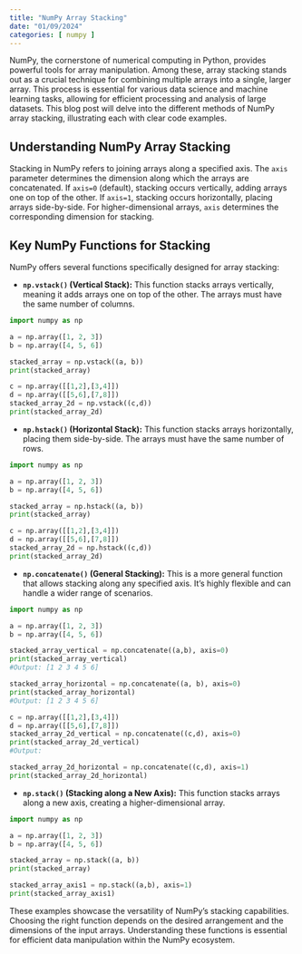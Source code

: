 ```yaml
---
title: "NumPy Array Stacking"
date: "01/09/2024"
categories: [ numpy ]
---
```



NumPy, the cornerstone of numerical computing in Python, provides powerful tools for array manipulation. Among these, array stacking stands out as a crucial technique for combining multiple arrays into a single, larger array.  This process is essential for various data science and machine learning tasks, allowing for efficient processing and analysis of large datasets. This blog post will delve into the different methods of NumPy array stacking, illustrating each with clear code examples.


## Understanding NumPy Array Stacking

Stacking in NumPy refers to joining arrays along a specified axis.  The `axis` parameter determines the dimension along which the arrays are concatenated.  If `axis=0` (default), stacking occurs vertically, adding arrays one on top of the other.  If `axis=1`, stacking occurs horizontally, placing arrays side-by-side.  For higher-dimensional arrays, `axis` determines the corresponding dimension for stacking.


## Key NumPy Functions for Stacking

NumPy offers several functions specifically designed for array stacking:

* **`np.vstack()` (Vertical Stack):** This function stacks arrays vertically, meaning it adds arrays one on top of the other. The arrays must have the same number of columns.

```python
import numpy as np

a = np.array([1, 2, 3])
b = np.array([4, 5, 6])

stacked_array = np.vstack((a, b))
print(stacked_array)

c = np.array([[1,2],[3,4]])
d = np.array([[5,6],[7,8]])
stacked_array_2d = np.vstack((c,d))
print(stacked_array_2d)

```

* **`np.hstack()` (Horizontal Stack):** This function stacks arrays horizontally, placing them side-by-side. The arrays must have the same number of rows.

```python
import numpy as np

a = np.array([1, 2, 3])
b = np.array([4, 5, 6])

stacked_array = np.hstack((a, b))
print(stacked_array)

c = np.array([[1,2],[3,4]])
d = np.array([[5,6],[7,8]])
stacked_array_2d = np.hstack((c,d))
print(stacked_array_2d)
```

* **`np.concatenate()` (General Stacking):**  This is a more general function that allows stacking along any specified axis.  It's highly flexible and can handle a wider range of scenarios.

```python
import numpy as np

a = np.array([1, 2, 3])
b = np.array([4, 5, 6])

stacked_array_vertical = np.concatenate((a,b), axis=0)
print(stacked_array_vertical)
#Output: [1 2 3 4 5 6]

stacked_array_horizontal = np.concatenate((a, b), axis=0)
print(stacked_array_horizontal)
#Output: [1 2 3 4 5 6]

c = np.array([[1,2],[3,4]])
d = np.array([[5,6],[7,8]])
stacked_array_2d_vertical = np.concatenate((c,d), axis=0)
print(stacked_array_2d_vertical)
#Output:

stacked_array_2d_horizontal = np.concatenate((c,d), axis=1)
print(stacked_array_2d_horizontal)
```

* **`np.stack()` (Stacking along a New Axis):** This function stacks arrays along a new axis, creating a higher-dimensional array.

```python
import numpy as np

a = np.array([1, 2, 3])
b = np.array([4, 5, 6])

stacked_array = np.stack((a, b))
print(stacked_array)

stacked_array_axis1 = np.stack((a,b), axis=1)
print(stacked_array_axis1)
```

These examples showcase the versatility of NumPy's stacking capabilities.  Choosing the right function depends on the desired arrangement and the dimensions of the input arrays.  Understanding these functions is essential for efficient data manipulation within the NumPy ecosystem.

